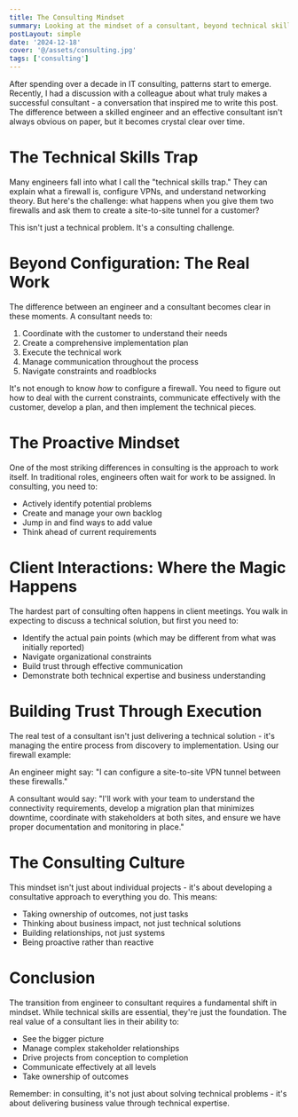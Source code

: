 ```yaml
---
title: The Consulting Mindset
summary: Looking at the mindset of a consultant, beyond technical skills.
postLayout: simple
date: '2024-12-18'
cover: '@/assets/consulting.jpg'
tags: ['consulting']
---
```


After spending over a decade in IT consulting, patterns start to emerge. Recently, I had a discussion with a colleague about what truly makes a successful consultant - a conversation that inspired me to write this post. The difference between a skilled engineer and an effective consultant isn't always obvious on paper, but it becomes crystal clear over time. 

# The Technical Skills Trap

Many engineers fall into what I call the "technical skills trap." They can explain what a firewall is, configure VPNs, and understand networking theory. But here's the challenge: what happens when you give them two firewalls and ask them to create a site-to-site tunnel for a customer?

This isn't just a technical problem. It's a consulting challenge.

# Beyond Configuration: The Real Work

The difference between an engineer and a consultant becomes clear in these moments. A consultant needs to:

1. Coordinate with the customer to understand their needs
2. Create a comprehensive implementation plan
3. Execute the technical work
4. Manage communication throughout the process
5. Navigate constraints and roadblocks

It's not enough to know *how* to configure a firewall. You need to figure out how to deal with the current constraints, communicate effectively with the customer, develop a plan, and then implement the technical pieces.

# The Proactive Mindset

One of the most striking differences in consulting is the approach to work itself. In traditional roles, engineers often wait for work to be assigned. In consulting, you need to:

- Actively identify potential problems
- Create and manage your own backlog
- Jump in and find ways to add value
- Think ahead of current requirements

# Client Interactions: Where the Magic Happens

The hardest part of consulting often happens in client meetings. You walk in expecting to discuss a technical solution, but first you need to:

- Identify the actual pain points (which may be different from what was initially reported)
- Navigate organizational constraints
- Build trust through effective communication
- Demonstrate both technical expertise and business understanding

# Building Trust Through Execution

The real test of a consultant isn't just delivering a technical solution - it's managing the entire process from discovery to implementation. Using our firewall example:

An engineer might say: "I can configure a site-to-site VPN tunnel between these firewalls."

A consultant would say: "I'll work with your team to understand the connectivity requirements, develop a migration plan that minimizes downtime, coordinate with stakeholders at both sites, and ensure we have proper documentation and monitoring in place."

# The Consulting Culture

This mindset isn't just about individual projects - it's about developing a consultative approach to everything you do. This means:

- Taking ownership of outcomes, not just tasks
- Thinking about business impact, not just technical solutions
- Building relationships, not just systems
- Being proactive rather than reactive

# Conclusion

The transition from engineer to consultant requires a fundamental shift in mindset. While technical skills are essential, they're just the foundation. The real value of a consultant lies in their ability to:

- See the bigger picture
- Manage complex stakeholder relationships
- Drive projects from conception to completion
- Communicate effectively at all levels
- Take ownership of outcomes

Remember: in consulting, it's not just about solving technical problems - it's about delivering business value through technical expertise.
